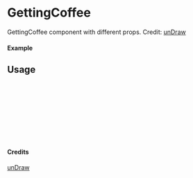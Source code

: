 
<Meta of={GettingCoffee} title="unDraw/GettingCoffee" />

# GettingCoffee

GettingCoffee component with different props.
Credit: [unDraw](https://undraw.co/illustrations)

#### Example

<Canvas of={GettingCoffee.Primary} />

## Usage

```ts
import { GettingCoffee } from "yadl-ui";

const Example = () => {
  return (
      <GettingCoffee />
  );
};

export default Example;
```

#### Credits
[unDraw](https://undraw.co/illustrations)
